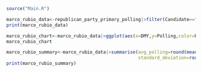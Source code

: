 ```r
source("Main.R")
```

```r
marco_rubio_data<-republican_party_primary_polling|>filter(Candidate=="Marco Rubio")|>mutate(Poll_Boundary=ifelse(State=="NULL","Nationwide",State))
print(marco_rubio_data)
```

```r
marco_rubio_chart<-marco_rubio_data|>ggplot(aes(x=DMY,y=Polling,color=Poll_Boundary))+geom_point(alpha=0.6)+geom_line()+scale_x_date(date_breaks="3 months")+labs(title="Marco Rubio",x="Date",y="Polling (%)")
marco_rubio_chart
```

```r
marco_rubio_summary<-marco_rubio_data|>summarise(avg_polling=round(mean(Polling),digits=2),weighted_avg_polling=round(sum(Polling * Sample_Size/(sum(Sample_Size,na.rm=TRUE)),na.rm=TRUE),digits=2),
                                                 standard_deviation=round(sd(Polling),digits=2),maximum_polling=max(Polling),minimum_polling=min(Polling),median_polling=median(Polling))
print(marco_rubio_summary) 
```

